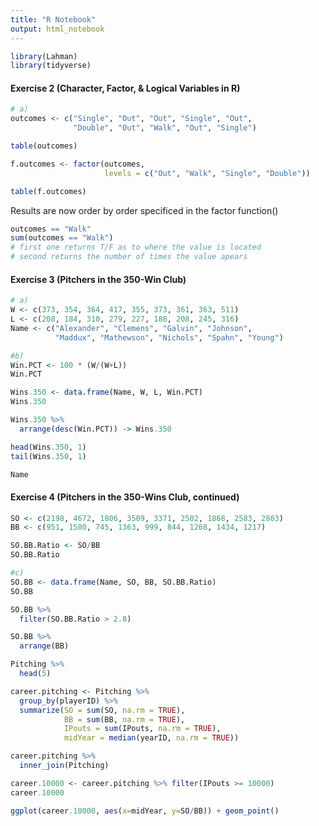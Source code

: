 ```yaml
---
title: "R Notebook"
output: html_notebook
---
```



```r
library(Lahman)
library(tidyverse)
```


#### Exercise 2 (Character, Factor, & Logical Variables in R)
```r
# a)
outcomes <- c("Single", "Out", "Out", "Single", "Out", 
              "Double", "Out", "Walk", "Out", "Single")
```

```r
table(outcomes)
```
```r
f.outcomes <- factor(outcomes,
                     levels = c("Out", "Walk", "Single", "Double"))

table(f.outcomes)
```
Results are now order by order specificed in the factor function()


```r
outcomes == "Walk"
sum(outcomes == "Walk")
# first one returns T/F as to where the value is located
# second returns the number of times the value apears
```

#### Exercise 3 (Pitchers in the 350-Win Club)
```r
# a)
W <- c(373, 354, 364, 417, 355, 373, 361, 363, 511)
L <- c(208, 184, 310, 279, 227, 188, 208, 245, 316)
Name <- c("Alexander", "Clemens", "Galvin", "Johnson", 
          "Maddux", "Mathewson", "Nichols", "Spahn", "Young")

#b) 
Win.PCT <- 100 * (W/(W+L))
Win.PCT
```
```r
Wins.350 <- data.frame(Name, W, L, Win.PCT)
Wins.350

```
  
```r
Wins.350 %>%
  arrange(desc(Win.PCT)) -> Wins.350

head(Wins.350, 1)
tail(Wins.350, 1)
```

```r
Name
```
#### Exercise 4 (Pitchers in the 350-Wins Club, continued)
```r
SO <- c(2198, 4672, 1806, 3509, 3371, 2502, 1868, 2583, 2803)
BB <- c(951, 1580, 745, 1363, 999, 844, 1268, 1434, 1217)

SO.BB.Ratio <- SO/BB
SO.BB.Ratio
```

```r
#c)
SO.BB <- data.frame(Name, SO, BB, SO.BB.Ratio)
SO.BB
```

```r
SO.BB %>%
  filter(SO.BB.Ratio > 2.8)
```

```r
SO.BB %>%
  arrange(BB)
```

```r
Pitching %>%
  head(5)
```

```r
career.pitching <- Pitching %>%
  group_by(playerID) %>%
  summarize(SO = sum(SO, na.rm = TRUE),
            BB = sum(BB, na.rm = TRUE),
            IPouts = sum(IPouts, na.rm = TRUE),
            midYear = median(yearID, na.rm = TRUE))


```

```r
career.pitching %>%
  inner_join(Pitching)
```
```r
career.10000 <- career.pitching %>% filter(IPouts >= 10000)
career.10000
```
```r
ggplot(career.10000, aes(x=midYear, y=SO/BB)) + geom_point()
```

